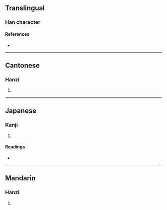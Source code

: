{{character info/new}}
==Translingual==

===Han character===
{{Han char|rn=38|rad=女|as=09|sn=12|four=41460|canj=VMWL|ids=⿰女面}}

====References====
* {{Han ref|kx=0266.400|dkj=06501|dj=0534.030|hdz=21064.130|uh=5A94|ud=23188|bh=D8B6|bd=55478}}

----

==Cantonese==

===Hanzi===
{{yue-hanzi|jyut=[[min4]]|y=min4}}

# {{rfdef|yue|sort=女09}}

----

==Japanese==

===Kanji===
{{ja-kanji|grade=|rs=女09}}

# {{rfdef|ja|sort=女09}}

====Readings====
* {{ja-readings|on=[[べん]] (ben), [[めん]] (men)|kun=[[ねたむ]] (netamu)}}

----

==Mandarin==

===Hanzi===
{{cmn-hanzi|pin=[[mián]] ([[mian2]])|wg=mien<sup>2</sup>}}

# {{rfdef|cmn|sort=女09}}